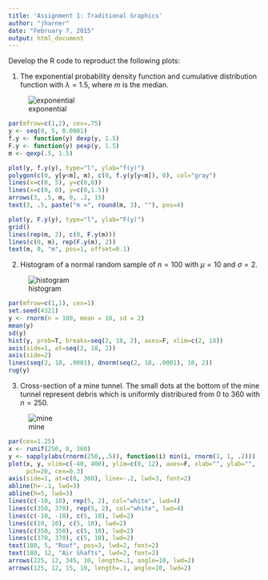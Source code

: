 ```yaml
---
title: 'Assignment 1: Traditional Graphics'
author: "jharner"
date: "February 7, 2015"
output: html_document
---
```


Develop the R code to reproduct the following plots:

1. The exponential probability density function and cumulative distribution function with $\lambda = 1.5$, where $m$ is the median.

![exponential](exponential.png)

```r
par(mfrow=c(1,2), cex=.75)
y <- seq(0, 5, 0.0001)
f.y <- function(y) dexp(y, 1.5)
F.y <- function(y) pexp(y, 1.5)
m <- qexp(.5, 1.5)

plot(y, f.y(y), type="l", ylab="f(y)")
polygon(c(0, y[y<m], m), c(0, f.y(y[y<m]), 0), col="gray")
lines(x=c(0, 5), y=c(0,0))
lines(x=c(0, 0), y=c(0,1.5))
arrows(3, .5, m, 0, .2, 15)
text(3, .5, paste("m =", round(m, 3), ""), pos=4)

plot(y, F.y(y), type="l", ylab="F(y)")
grid()
lines(rep(m, 2), c(0, F.y(m)))
lines(c(0, m), rep(F.y(m), 2))
text(m, 0, "m", pos=1, offset=0.1)
```

2. Histogram of a normal random sample of $n = 100$ with $\mu = 10$ and $\sigma = 2$.

![histogram](histogram.png)

```r
par(mfrow=c(1,1), cex=1)
set.seed(4321)
y <- rnorm(n = 100, mean = 10, sd = 2)
mean(y)
sd(y)
hist(y, prob=T, breaks=seq(2, 18, 2), axes=F, xlim=c(2, 18))
axis(side=1, at=seq(2, 18, 2))
axis(side=2)
lines(seq(2, 18, .0001), dnorm(seq(2, 18, .0001), 10, 2))
rug(y)
```

3. Cross-section of a mine tunnel. The small dots at the bottom of the mine tunnel represent debris which is uniformly distribured from 0 to 360 with $n = 250$.

![mine](mine.png)

```r
par(cex=1.25)
x <- runif(250, 0, 360)
y <- sapply(abs(rnorm(250,,.5)), function(i) min(i, rnorm(1, 1, .2)))
plot(x, y, xlim=c(-40, 400), ylim=c(0, 12), axes=F, xlab="", ylab="",
     pch=20, cex=0.3)
axis(side=1, at=c(0, 360), line=-.2, lwd=3, font=2)
abline(h=-.1, lwd=3)
abline(h=5, lwd=3)
lines(c(-10, 10), rep(5, 2), col="white", lwd=4)
lines(c(350, 370), rep(5, 2), col="white", lwd=4)
lines(c(-10, -10), c(5, 10), lwd=2)
lines(c(10, 10), c(5, 10), lwd=2)
lines(c(350, 350), c(5, 10), lwd=2)
lines(c(370, 370), c(5, 10), lwd=2)
text(180, 5, "Roof", pos=3, lwd=2, font=2)
text(180, 12, "Air Shafts", lwd=2, font=2)
arrows(225, 12, 345, 10, length=.1, angle=10, lwd=2)
arrows(125, 12, 15, 10, length=.1, angle=10, lwd=2)
```

